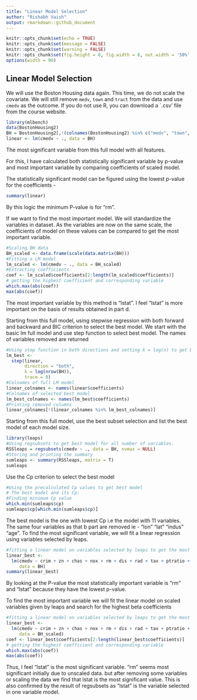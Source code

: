 ```yaml
---
title: "Linear Model Selection"
author: "Rishabh Vaish"
output: rmarkdown::github_document
---
```

  
```r
knitr::opts_chunk$set(echo = TRUE)
knitr::opts_chunk$set(message = FALSE)
knitr::opts_chunk$set(warning = FALSE)
knitr::opts_chunk$set(fig.height = 6, fig.width = 8, out.width = '50%', fig.align = "center")
options(width = 90)
```

## Linear Model Selection

We will use the Boston Housing data again. This time, we do not scale the covariate. We will still remove `medv`, `town` and `tract` from the data and use `cmedv` as the outcome. If you do not use R, you can download a `.csv' file from the course website. 

```r
library(mlbench)
data(BostonHousing2)
BH = BostonHousing2[,!(colnames(BostonHousing2) %in% c("medv", "town", "tract"))]
linear <- lm(cmedv ~ ., data = BH)
```

The most significant variable from this full model with all features.

For this, I have calculated both statistically significant variable by p-value and most important variable by comparing coefficients of scaled model.

The statistically significant model can be figured using the lowest p-value for the coefficients - 
```r
summary(linear)
```
By this logic the minimum P-value is for "rm". 

If we want to find the most important model. We will standardize the variables in dataset. As the variables are now on the same scale, the coefficients of model on these values can be compared to get the most important variable. 

```r
#Scaling BH data
BH_scaled <- data.frame(scale(data.matrix(BH)))
#Fitting a LM model
lm_scaled <- lm(cmedv ~ ., data = BH_scaled)
#Extracting coefficients
coef <- lm_scaled$coefficients[2:length(lm_scaled$coefficients)]
# getting the highest coefficient and corresponding variable
which.max(abs(coef))
max(abs(coef))
```
The most important variable by this method is "lstat". I feel "lstat" is more important on the basis of results obtained in part d.

Starting from this full model, using stepwise regression with both forward and backward and BIC criterion to select the best model. We start with the basic lm full model and use step function to select best model. The names of variables removed are returned

```r
#Using step function in both directions and setting k = log(n) to get BIC
lm_best <-
  step(linear,
       direction = "both",
       k = log(nrow(BH)),
       trace = 0)
#Colnames of full LM model
linear_colnames <- names(linear$coefficients)
#Colnames of selected best model
lm_best_colnames <- names(lm_best$coefficients)
#Printing removed columns
linear_colnames[!(linear_colnames %in% lm_best_colnames)]
```

Starting from this full model, use the best subset selection and list the best model of each model size. 

```r
library(leaps)
#Using regsubsets to get best model for all number of variables.
RSSleaps = regsubsets(cmedv ~ ., data = BH, nvmax = NULL)
#Storing and printing the summary
sumleaps <- summary(RSSleaps, matrix = T)
sumleaps
```

Use the Cp criterion to select the best model 

```r
#Using the precalculated Cp values to get best model
# The best model and its Cp:
#Finding minimum Cp value
which.min(sumleaps$cp)
sumleaps$cp[which.min(sumleaps$cp)]
```

The best model is the one with lowest Cp i.e the model with 11 variables. The same four variables as that b part are removed ie - "lon"   "lat"   "indus" "age". To find the most significant variable, we will fit a linear regression using variables selected by leaps.

```r
#fitting a linear model on variables selected by leaps to get the most significant and important variables
linear_best <-
  lm(cmedv ~ crim + zn + chas + nox + rm + dis + rad + tax + ptratio + b + lstat,
     data = BH)
summary(linear_best)

```
By looking at the P-value the most statistically important variable is "rm" and "lstat" because they have the lowest p-value.

To find the most important variable we will fit the linear model on scaled variables given by leaps and search for the highest beta coefficients
```r
#fitting a linear model on variables selected by leaps to get the most significant and important variables
linear_best <-
  lm(cmedv ~ crim + zn + chas + nox + rm + dis + rad + tax + ptratio + b + lstat,
     data = BH_scaled)
coef <- linear_best$coefficients[2:length(linear_best$coefficients)]
# getting the highest coefficient and corresponding variable
which.max(abs(coef))
max(abs(coef))

```

Thus, I feel "lstat" is the most significant variable. "rm" seems most significant initially due to unscaled data. but after removing some variables or scaling the data we find that lstat is the most significant value. This is also confirmed by the result of regsubsets as "lstat" is the variable selected in one variable model. 
